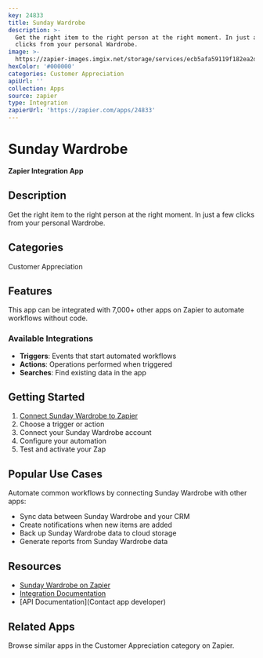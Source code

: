 ```yaml
---
key: 24833
title: Sunday Wardrobe
description: >-
  Get the right item to the right person at the right moment. In just a few
  clicks from your personal Wardrobe.
image: >-
  https://zapier-images.imgix.net/storage/services/ecb5afa59119f182ea2d9b4229689514.png?auto=format%2Ccompress&ixlib=python-3.0.0&q=50
hexColor: '#000000'
categories: Customer Appreciation
apiUrl: ''
collection: Apps
source: zapier
type: Integration
zapierUrl: 'https://zapier.com/apps/24833'
---
```

# Sunday Wardrobe

**Zapier Integration App**

## Description

Get the right item to the right person at the right moment. In just a few clicks from your personal Wardrobe.

## Categories

Customer Appreciation

## Features

This app can be integrated with 7,000+ other apps on Zapier to automate workflows without code.

### Available Integrations

- **Triggers**: Events that start automated workflows
- **Actions**: Operations performed when triggered
- **Searches**: Find existing data in the app

## Getting Started

1. [Connect Sunday Wardrobe to Zapier](https://zapier.com/apps/24833)
2. Choose a trigger or action
3. Connect your Sunday Wardrobe account
4. Configure your automation
5. Test and activate your Zap

## Popular Use Cases

Automate common workflows by connecting Sunday Wardrobe with other apps:

- Sync data between Sunday Wardrobe and your CRM
- Create notifications when new items are added
- Back up Sunday Wardrobe data to cloud storage
- Generate reports from Sunday Wardrobe data

## Resources

- [Sunday Wardrobe on Zapier](https://zapier.com/apps/24833)
- [Integration Documentation](https://zapier.com/apps/24833/integrations)
- [API Documentation](Contact app developer)

## Related Apps

Browse similar apps in the Customer Appreciation category on Zapier.
